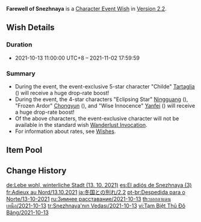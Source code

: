 {{Wish
|name              = Farewell of Snezhnaya 2021-10-13
|image             = Farewell of Snezhnaya 2021-10-13.png
|type              = Character Event
|duration          = event
|time_start        = 2021-10-13 11:00:00
|time_start_offset = GMT+8
|time_end          = 2021-11-02 17:59:59
|link              = https://genshin.hoyoverse.com/en/news/detail/16388
|preceding         = Drifting Luminescence/2021-09-21
|succeeding        = Moment of Bloom/2021-11-02
|alongside         = Epitome Invocation/2021-10-13
|previous          = Farewell of Snezhnaya/2021-04-06
|next              = Farewell of Snezhnaya/2022-11-18
}}
'''Farewell of Snezhnaya''' is a [[Character Event Wish]] in [[Version 2.2]].

==Wish Details==
===Duration===
* 2021-10-13 11:00:00 UTC+8 &ndash; 2021-11-02 17:59:59

===Summary===
* During the event, the event-exclusive 5-star character "Childe" [[Tartaglia]] ({{Hydro}}) will receive a huge drop-rate boost!
* During the event, the 4-star characters "Eclipsing Star" [[Ningguang]] ({{Geo}}), "Frozen Ardor" [[Chongyun]] ({{Cryo}}), and "Wise Innocence" [[Yanfei]] ({{Pyro}}) will receive a huge drop-rate boost!
* Of the above characters, the event-exclusive character will not be available in the standard wish [[Wanderlust Invocation]].
* For information about rates, see [[Wish]]es.

==Item Pool==
{{Wish Pool
|character_5_F = Tartaglia
|character_4_F = Ningguang; Chongyun; Yanfei
|character_5   = Diluc; Jean; Keqing; Mona; Qiqi
|character_4   = Barbara; Beidou; Bennett; Diona; Fischl; Kujou Sara; Noelle; Razor; Rosaria; Sayu; Sucrose; Xiangling; Xingqiu; Xinyan
|weapon_4      = Dragon's Bane; Eye of Perception; Favonius Codex; Favonius Greatsword; Favonius Lance; Favonius Sword; Favonius Warbow; Lion's Roar; Rainslasher; Rust; Sacrificial Bow; Sacrificial Fragments; Sacrificial Greatsword; Sacrificial Sword; The Bell; The Flute; The Stringless; The Widsith
|weapon_3      = Black Tassel; Bloodtainted Greatsword; Cool Steel; Debate Club; Emerald Orb; Ferrous Shadow; Harbinger of Dawn; Magic Guide; Raven Bow; Sharpshooter's Oath; Skyrider Sword; Slingshot; Thrilling Tales of Dragon Slayers
}}

==Change History==
{{Change History|2.2}}

[[de:Lebe wohl, winterliche Stadt (13. 10. 2021)]]
[[es:El adiós de Snezhnaya (3)]]
[[fr:Adieux au Nord/13.10.2021]]
[[ja:冬国との別れ/2.2]]
[[pt-br:Despedida para o Norte/13-10-2021]]
[[ru:Зимнее расставание/2021-10-13]]
[[th:บอกลาแดนเหนือ/2021-10-13]]
[[tr:Snezhnaya'nın Vedası/2021-10-13]]
[[vi:Tạm Biệt Thủ Đô Băng/2021-10-13]]